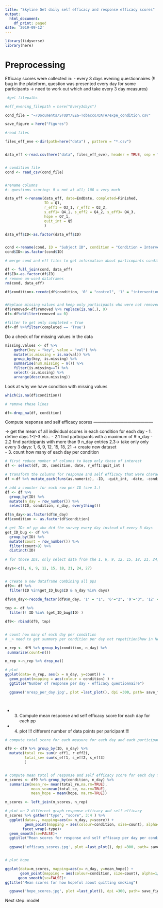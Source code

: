 ```yaml
---
title: "Skyline Get daily self efficacy and response efficacy scores"
output:
  html_document:
    df_print: paged
date: '2019-09-12'
---
```



```r
library(tidyverse)
library(here)
```

Preprocessing
==============

Efficacy scores were collected in:
- every 3 days evening questionnaires (!! bug in the plateform, question was presented every day for some participants -> need to work out which and take every 3 day measures)


```r
 #get filepaths

#eff_evening_filepath = here("Every3days")

cond_file = "~/Documents/STUDY/EEG-Tobacco/DATA/expe_condition.csv"

save_figure = here("Figures")

#read files

files_eff_eve <-dir(path=here("data") , pattern = "*.csv") 


data_eff <-read.csv(here("data", files_eff_eve), header = TRUE, sep = ",", dec = ".", stringsAsFactors = FALSE)


# condition file
cond <- read_csv(cond_file)


#rename columns 
#- questions scoring: 0 = not at all; 100 = very much

data_eff <-rename(data_eff, date=EndDate, completed=Finished,
                  ID = Q1, 
                  r_eff1 = Q3_1, r_eff2 = Q3_2, 
                  s_eff1= Q4_1, s_eff2 = Q4_2, s_eff3= Q4_3, 
                  hope = Q7_1, 
                  quit_int = Q5
                  )

data_eff$ID<-as.factor(data_eff$ID)


cond <-rename(cond, ID = "Subject ID", condition = "Condition = Intervention", removed= "REMOVED")
cond$ID<-as.factor(cond$ID)

# merge cond and eff files to get information about particopants condition

df <- full_join(cond, data_eff)
df$ID<-as.factor(df$ID)
# remove un-used dataframes
rm(cond, data_eff)

df$condition<-recode(df$condition, '0' = "control", '1' = "intervention")


#Replace missing values and keep only participants who were not removed
df$removed<-df$removed %>% replace(is.na(.), 0)
df<-df%>%filter(removed == 0)

#filter to get only completed = True
df<-df %>%filter(completed == 'True')


```

Do a check of for missing values in the data

```r
missing.values <- df %>%
    gather(key = "key", value = "val") %>%
    mutate(is.missing = is.na(val)) %>%
    group_by(key, is.missing) %>%
    summarise(num.missing = n()) %>%
    filter(is.missing==T) %>%
    select(-is.missing) %>%
    arrange(desc(num.missing)) 

```
Look at why we have condition with missing values
```r

which(is.na(df$condition))

# remove these lines 

df<-drop_na(df, condition)


```



 Compute response and self efficacy scores
 ------------------------------------------

-> get the mean of all individual scores in each condition for each day
  - 1. define days 1-2-3 etc.. 
  - 2.1 find participants with a maximum of 9 n_day
  - 2.2 find participants with more than 9 n_day entries
    2.3-> take only only every 3 days: 1, 6, 9, 12, 15, 18, 21
  -> create new dataset  
  - 3. count how many of each day per condition



```r
# first reduce number of columns to keep only those of interest
df <- select(df, ID, condition, date, r_eff1:quit_int )

# transform the columns for response and self efficacy that were charactuers in numeric tyoe           
df <-df %>% mutate_each(funs(as.numeric), -ID, -quit_int, -date, -condition) 

# add a counter for each row per ID (see 1.)
df <- df %>% 
  group_by(ID) %>% 
  mutate(n_day = row_number()) %>% 
  select(ID, condition, n_day, everything())

df$n_day<-as.factor(df$n_day)
df$condition <- as.factor(df$condition)

# get IDs of pp who did the survey every day instead of every 3 days
get_ID_bug <- df %>% 
  group_by(ID) %>% 
  mutate(count = row_number()) %>% 
  filter(count>9) %>% 
  distinct(ID)
  
# for those IDs, only select data from the 1, 6, 9, 12, 15, 18, 21, 24, 27 days, and rename 1:9   

days<-c(1, 6, 9, 12, 15, 18, 21, 24, 27)


# create a new dataframe combining all pps 
df9<- df %>% 
  filter(ID %in%get_ID_bug$ID & n_day %in% days) 
  
df9$n_day<-recode_factor(df9$n_day, '1' = "1", '6'="2", '9'="3", '12' ="4", '15'="5", '18'="6", '21'="7", '24'="8", '27'="9")

tmp <- df %>% 
  filter(! ID %in% (get_ID_bug$ID) )

df9<- rbind(df9, tmp)


# count how many of each day per condition
# _> need to get summary per condition per day not repetitionShow in New WindowClear OutputExpand/Collapse Output

n_rep <- df9 %>% group_by(condition, n_day) %>%
 summarize(count=n())

n_rep <-n_rep %>% drop_na()

# plot
ggplot(data= n_rep, aes(x = n_day, y=count)) +
  geom_point(mapping = aes(colour = condition) ) +
  ggtitle("Number of response per day - efficacy questionnaire")

  ggsave('nresp_per_day.jpg', plot =last_plot(), dpi =300, path= save_figure)

 


```

- 3. Compute mean response and self efficacy score for each day for each pp

- 4. plot
!!! different number of data points per paricipant !!!



```r
# compute total score for each measure for each day and each participant

df9 <- df9 %>% group_by(ID, n_day) %>% 
  mutate(total_re= sum(r_eff1, r_eff2), 
         total_se= sum(s_eff1, s_eff2, s_eff3)
         )


# compute mean totol of response and self efficacy score for each day for each condition
m_scores <- df9 %>% group_by(condition, n_day) %>% 
  summarize(mean_re= mean(total_re,na.rm=TRUE), 
            mean_se=mean(total_se, na.rm=TRUE), 
            mean_hope = mean(hope, na.rm=TRUE))

m_scores <- left_join(m_scores, n_rep)

# plot on 2 different graph response efficacy and self efficacy
m_scores %>% gather("type", "score", 3:4 ) %>% 
  ggplot(data=., mapping=aes(x= n_day, y=score)) +
         geom_point(mapping = aes(colour=condition, size=count), alpha=1/3)+
        facet_wrap(~type)+
  geom_smooth(se=FALSE)+
  ggtitle("Mean scores for response and self efficacy per day per condition")
  
  ggsave('efficacy_scores.jpg', plot =last_plot(), dpi =300, path= save_figure)



```


```r

# plot hope

ggplot(data=m_scores, mapping=aes(x= n_day, y=mean_hope)) +
       geom_point(mapping = aes(colour=condition, size=count), alpha=1/3)+
      geom_smooth(se=FALSE)+
ggtitle("Mean scores for how hopeful about quitting smoking")

  ggsave('hope_scores.jpg', plot =last_plot(), dpi =300, path= save_figure)


```


Next step: model










